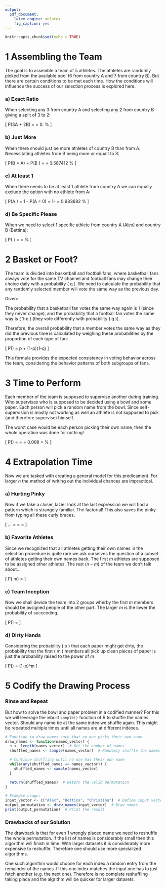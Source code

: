 ```yaml
---
output:
  pdf_document:
    latex_engine: xelatex
    fig_caption: yes
---
```


\thispagestyle{empty}

\begin{center}
  \vspace*{2cm}
  \Huge\textbf{Case Study 1 - Probability} \\[0.5cm]
  \Large\textbf{By example of Sports Team Selection Procedures} \\[1cm]
  \large
  \begin{tabular}{c}
    Benjamin Maixner \\
    Chirill Glitos \\
    Franziska Kirschner \\
    Said Rizvanov \\
  \end{tabular}
  \vfill
  \normalsize
  \textbf{Date}: `r format(Sys.Date(), "%B %d, %Y")`
\end{center}


```r
knitr::opts_chunk$set(echo = TRUE)
```
\newpage

# 1 Assembling the Team

The goal is to assemble a team of 5 athletes. The athletes are randomly picked from the available pool (6 from country A and 7 from country B). But there are certain conditions to be met each time. How the conditions will influence the success of our selection process is explored here.

### a) Exact Ratio

When selecting any 3 from country A and selecting any 2 from country B giving a split of 3 to 2:

\[
P(3A + 2B) = \frac{\binom{6}{3} \times \binom{7}{2}}{\binom{13}{5}} = 0.\overline{326340} \approx 32.63\%
\]

### b) Just More

When there should just be more athletes of country B than from A. Necessitating athletes from B being more or equalt to 3:

\[
P(B > A) = P(B \geq 3) = \frac{\binom{7}{3} \times \binom{6}{2} + \binom{7}{4} \times \binom{6}{1} + \binom{7}{5} \times \binom{6}{0}}{\binom{13}{5}} = 0.587412 \approx 58.74\%
\]

### c) At least 1

When there needs to be at least 1 athlete from country A we can equally exclude the option with no athlete from A:

\[
P(A \geq 1) = 1 - P(A = 0) = 1- \frac{\binom{7}{5} \times \binom{6}{0}}{\binom{13}{5}} = 0.983682 \approx 98.37\%
\]

### d) Be Specific Please

When we need to select 1 specific athlete from country A (Alex) and country B (Bettina)\footnote{First character of names matching with the country name is purely coincidental}:

\[
P(\text{Alex} \cap \text{Bettina} \in \text{Team}) =\frac{\binom{11}{3}}{\binom{13}{5}} = \frac{165}{1287} \approx 12.82\%
\]

# 2 Basket or Foot?

The team is divided into basketball and football fans, where basketball fans always vote for the same TV channel and football fans may change their choice daily with a probability \( q \). We need to calculate the probability that any randomly selected member will vote the same way as the previous day.

Given:
\begin{itemize}
    \item Fraction \( p \) of the team are basketball fans who always vote the same.
    \item Fraction \( 1-p \) are football fans, and they change their choice with probability \( q \).
\end{itemize}

The probability that a basketball fan votes the same way again is 1 (since they never change), and the probability that a football fan votes the same way is \( 1-q \) (they vote differently with probability \( q \)).

Therefore, the overall probability that a member votes the same way as they did the previous time is calculated by weighing these probabilities by the proportion of each type of fan:

\[
P(\text{same}) = p + (1-p)(1-q)
\]

This formula provides the expected consistency in voting behavior across the team, considering the behavior patterns of both subgroups of fans.

# 3 Time to Perform

Each member of the team is supposed to supervise another during training. Who supervises who is supposed to be decided using a bowl and some paper. Each person will pick a random name from the bowl. Since self-supervision is mostly not working as well an athlete is not supposed to pick (and therefore supervise) himself.

The worst case would be each person picking their own name, then the whole operation was done for nothing!

\[
P(\text{Picking was useless}) = \frac{1}{5} \times \frac{1}{4} \times \frac{1}{3} \times \frac{1}{2} \times \frac{1}{1} = \frac{1}{120} = 0.008\overline{3333} = \approx 0.83\%
\]

# 4 Extrapolation Time

Now we are tasked with creating a general model for this predicament. For larger $n$ the method of writing out the individual chances are impractical\footnote{Actually, even 5 fractions to type before was testing my patience}.

### a) Hurting Pinky

Now if we take a closer, lazier look at the last expression we will find a pattern which is strangely familiar. The factorial! This also saves the pinky from typing all these curly braces.

\[
... = \frac{1}{5} \times \frac{1}{4} \times \frac{1}{3} \times \frac{1}{2} \times \frac{1}{1} = \frac{1}{5 * 4 * 3 * 2 * 1} = \frac{1}{n!}
\]

### b) Favorite Athletes

Since we recognized that all athletes getting their own names in the selection procedure is quite rare we ask ourselves the question of a subset of athletes getting their own names back. The first $m$ athletes are supposed to be assigned other athletes. The rest ($n-m$) of the team we don't talk about...

\[
P(\text{first } m) = \frac{m! \times (n-m)!}{n!}
\]

### c) Team Inception

Now we shall devide the team into 2 groups wherby the first $m$ members should be assigned people of the other part. The larger $m$ is the lower the probability of succeeding.

\[
P(\text{switch}) = \frac{\binom{n}{m} \times m!}{n!}
\]

### d) Dirty Hands

Considering the probability \( p \) that each paper might get dirty, the probability that the first \( m \) members all pick up clean pieces of paper is just the probability raised to the power of $m$

\[
P(\text{clean}) = (1-p)^m
\]

# 5 Codify the Drawing Process

### Rinse and Repeat

But how to solve the bowl and paper problem in a codified manner? For this we will leverage the inbuilt `sample()` function of R to shuffle the names vector. Should any name be at the same index we shuffle again. This might be repeated multiple times until all names are at different indexes.

```r
# Function to draw names such that no one picks their own name
draw_names <- function(names_vector) {
  n <- length(names_vector)  # Get the number of names
  shuffled_names <- sample(names_vector)  # Randomly shuffle the names

  # Continue shuffling until no one has their own name
  while(any(shuffled_names == names_vector)) {
    shuffled_names <- sample(names_vector)
  }

  return(shuffled_names)  # Return the valid permutation
}

# Example usage:
input_vector <- c("Alex", "Bettina", "Christina")  # Define input vector
output_permutation <- draw_names(input_vector)  # Draw names
print(output_permutation)  # Print the result
```

### Drawbacks of our Solution

The drawback is that for even 1 wrongly placed name we need to reshuffle the whole permutation. If the list of names is considerably small then this algorithm will finish in time. With larger datasets it is considerably more expensive to reshuffle. Therefore one should use more specialized algorithms.

One such algorithm would choose for each index a random entry from the remainder of the names. If this one index matches the input one has to just fetch another (e.g. the next one). Therefore is no complete reshuffling taking place and the algrithm will be quicker for larger datasets.
